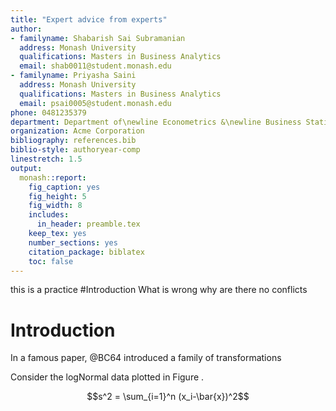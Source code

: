 ```yaml
---
title: "Expert advice from experts"
author:
- familyname: Shabarish Sai Subramanian
  address: Monash University
  qualifications: Masters in Business Analytics
  email: shab0011@student.monash.edu
- familyname: Priyasha Saini
  address: Monash University
  qualifications: Masters in Business Analytics
  email: psai0005@student.monash.edu
phone: 0481235379
department: Department of\newline Econometrics &\newline Business Statistics
organization: Acme Corporation
bibliography: references.bib
biblio-style: authoryear-comp
linestretch: 1.5
output:
  monash::report:
    fig_caption: yes
    fig_height: 5
    fig_width: 8
    includes:
      in_header: preamble.tex
    keep_tex: yes
    number_sections: yes
    citation_package: biblatex
    toc: false
---
```



this is a practice
#Introduction
What is wrong why are there no conflicts

# Introduction

In a famous paper, @BC64 introduced a family of transformations \dots

Consider the logNormal data plotted in Figure \ref{fig:histogram}.

$$s^2 = \sum_{i=1}^n (x_i-\bar{x})^2$$

